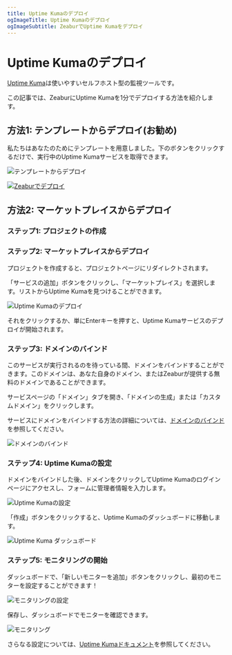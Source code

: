 ```yaml
---
title: Uptime Kumaのデプロイ
ogImageTitle: Uptime Kumaのデプロイ
ogImageSubtitle: ZeaburでUptime Kumaをデプロイ
---
```



# Uptime Kumaのデプロイ

[Uptime Kuma](https://github.com/louislam/uptime-kuma)は使いやすいセルフホスト型の監視ツールです。

この記事では、ZeaburにUptime Kumaを1分でデプロイする方法を紹介します。

## 方法1: テンプレートからデプロイ(お勧め)

私たちはあなたのためにテンプレートを用意しました。下のボタンをクリックするだけで、実行中のUptime Kumaサービスを取得できます。

![テンプレートからデプロイ](/marketplace/uptime-kuma/template.png)

[![Zeaburでデプロイ](https://zeabur.com/button.svg)](https://dash.zeabur.com/templates/Q764RP)

## 方法2: マーケットプレイスからデプロイ

### ステップ1: プロジェクトの作成

<CreateProject />

### ステップ2: マーケットプレイスからデプロイ

プロジェクトを作成すると、プロジェクトページにリダイレクトされます。

「サービスの追加」ボタンをクリックし、「マーケットプレイス」を選択します。リストからUptime Kumaを見つけることができます。

![Uptime Kumaのデプロイ](/marketplace/uptime-kuma/deploy.png)

それをクリックするか、単にEnterキーを押すと、Uptime Kumaサービスのデプロイが開始されます。

### ステップ3: ドメインのバインド

このサービスが実行されるのを待っている間、ドメインをバインドすることができます。このドメインは、あなた自身のドメイン、またはZeaburが提供する無料のドメインであることができます。

サービスページの「ドメイン」タブを開き、「ドメインの生成」または「カスタムドメイン」をクリックします。

サービスにドメインをバインドする方法の詳細については、[ドメインのバインド](../deploy/domain-binding)を参照してください。

![ドメインのバインド](/marketplace/uptime-kuma/domain.png)

### ステップ4: Uptime Kumaの設定

ドメインをバインドした後、ドメインをクリックしてUptime Kumaのログインページにアクセスし、フォームに管理者情報を入力します。

![Uptime Kumaの設定](/marketplace/uptime-kuma/configure.png)

「作成」ボタンをクリックすると、Uptime Kumaのダッシュボードに移動します。

![Uptime Kuma ダッシュボード](/marketplace/uptime-kuma/dashboard.png)

### ステップ5: モニタリングの開始

ダッシュボードで、「新しいモニターを追加」ボタンをクリックし、最初のモニターを設定することができます！

![モニタリングの設定](/marketplace/uptime-kuma/monitoring-setup.png)

保存し、ダッシュボードでモニターを確認できます。

![モニタリング](/marketplace/uptime-kuma/monitoring.png)

さらなる設定については、[Uptime Kumaドキュメント](https://github.com/louislam/uptime-kuma/wiki)を参照してください。
